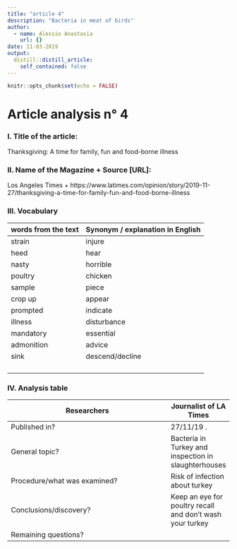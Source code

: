 ```yaml
---
title: "article 4"
description: "Bacteria in meat of birds"
author:
  - name: Alessio Anastasia
    url: {}
date: 11-03-2019
output:
  distill::distill_article:
    self_contained: false
---
```


```r
knitr::opts_chunk$set(echo = FALSE)
```

# Article analysis n° 4 

### I. Title of the article: 

Thanksgiving: A time for family, fun and food-borne illness

### II. Name of the Magazine + Source [URL]:

Los Angeles Times + https://www.latimes.com/opinion/story/2019-11-27/thanksgiving-a-time-for-family-fun-and-food-borne-illness

### III. Vocabulary

| words from the text | Synonym / explanation in   English |
| ------------------- | ---------------------------------- |
|          strain        |      injure                          |
|       heed    | hear                                 |
|           nasty      |  horrible                            |
| poultry              |          chicken                      |
|        sample       |                  piece         |
|  crop up                |                 appear               |
|          prompted   |                   indicate          |
|    illness      |     disturbance                |
|   mandatory         |            essential                 |
| admonition               |                advice       |
|          sink     |             descend/decline                |
|                 |                              |
|              |                             |
|              |                              |
|                |                         |

### IV. Analysis table

| Researchers                    |   Journalist of LA Times   |
|--------------------------------|-------|
| Published in?                  |   27/11/19  .|
| General topic?                 |   Bacteria in Turkey and inspection in slaughterhouses   |
| Procedure/what   was examined? |   Risk of infection about turkey |
| Conclusions/discovery?         |   Keep an eye for poultry recall and don't wash your turkey   |
| Remaining questions?           |     |


